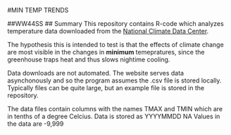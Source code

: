 #MIN TEMP TRENDS

##WW44SS
## Summary
This repository contains R-code which analyzes temperature data downloaded from the [National Climate Data Center](http://www.ncdc.noaa.gov/cdo-web/).  
  
The hypothesis this is intended to test is that the effects of climate change are most visible in the changes in __minimum__ temepratures, since the greenhouse traps heat and thus slows nightime cooling. 

Data downloads are not automated. The website serves data asynchonously and so the program assumes the .csv file is stored locally. Typically files can be quite large, but an example file is stored in the repository.  

The data files contain columns with the names TMAX and TMIN which are in tenths of a degree Celcius.
Data is stored as YYYYMMDD
NA Values in the data are -9,999